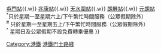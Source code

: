 {{Navbox
|name = 港鐵巴士路綫
|title = [[港鐵巴士]]路綫
|bodyclass = hlist

|group1 = 港鐵接駁巴士
|list1 = {{Navbox|subgroup
  |group1 = [[大埔新市鎮|大埔]]
  |list1 = 
* {{colorbox|#8A2BE2}}{{colorbox|#f9f9f9}} [[港鐵接駁巴士K12綫|K12]]<sup>^</sup>
* {{colorbox|#8A2BE2}}{{colorbox|#f9f9f9}} [[港鐵接駁巴士K12綫|K14]]<sup>*</sup>
* {{colorbox|#8A2BE2}}{{colorbox|#f9f9f9}} [[港鐵接駁巴士K17綫|K17]]
* {{colorbox|#8A2BE2}}{{colorbox|#f9f9f9}} [[港鐵接駁巴士K18綫|K18]]
  }}
  
|group2 = 港鐵巴士<br/>（新界西北）
|list2 = {{Navbox|subgroup
  |group1 = [[屯門新市鎮|屯門]]
  |list1 = 
* {{colorbox|#035f94}}{{colorbox|#f9f9f9}} [[港鐵巴士506綫|506]]
* {{colorbox|#035f94}}{{colorbox|#33CC99}} [[港鐵巴士K51綫|K51]]
* {{colorbox|#035f94}}{{colorbox|#f9f9f9}} [[港鐵巴士K52綫|K52]]
* {{colorbox|#035f94}}{{colorbox|#f9f9f9}} [[港鐵巴士K52綫|K52A]]
* {{colorbox|#035f94}}{{colorbox|#f9f9f9}} [[港鐵巴士K52綫|K52S]]<sup>#<sup>
* {{colorbox|#035f94}}{{colorbox|#f9f9f9}} [[港鐵巴士K53綫|K53]]
* {{colorbox|#035f94}}{{colorbox|#33CC99}} [[港鐵巴士K58綫|K58]]<sup>*<sup>
  |group2 = [[元朗新市鎮|元朗]]
  |list2 = 
* {{colorbox|#FFCF2A}}{{colorbox|#40F5F5}} [[港鐵巴士K65綫|K65]]
* {{colorbox|#f697b4}}{{colorbox|#f9f9f9}} [[港鐵巴士K66綫|K66]]
* {{colorbox|#f697b4}}{{colorbox|#f9f9f9}} [[港鐵巴士K68綫|K68]] 
  |group3 = [[天水圍新市鎮|天水圍]]
  |list3 = 
  * {{colorbox|gold}}{{colorbox|#f9f9f9}} [[港鐵巴士K65A綫|K65A]]<sup>#<sup>
* {{colorbox|#f697b4}}{{colorbox|#f9f9f9}} [[港鐵巴士K73綫|K73]]
* {{colorbox|#f697b4}}{{colorbox|#40F5F5}} [[港鐵巴士K74綫|K74]]
* {{colorbox|#FFCF2A}}{{colorbox|#f9f9f9}} [[港鐵巴士K75A綫|K75A]]
* {{colorbox|#FFCF2A}}{{colorbox|#f9f9f9}} [[港鐵巴士K75P綫|K75P]]
* {{colorbox|#FFCF2A}}{{colorbox|#f9f9f9}} [[港鐵巴士K75P綫|K75S]]<sup>#</sup>
* {{colorbox|gold}}{{colorbox|#f9f9f9}} [[港鐵巴士K76綫|K76]]
* {{colorbox|gold}}{{colorbox|#f9f9f9}} [[港鐵巴士K76綫|K76S]]<sup>#<sup>
  }}

|below = '''註：'''接駁 {{colorbox|#8A2BE2}} [[大埔墟站]]{{.w}}{{colorbox|#035f94}} [[屯門站 (屯馬綫)|屯門站]]{{.w}}{{colorbox|#33CC99}} [[兆康站 (屯馬綫)|兆康站]]{{.w}}{{colorbox|#FFCF2A}} [[天水圍站 (屯馬綫)|天水圍站]]{{.w}}{{colorbox|#f697b4}} [[朗屏站]]{{.w}}{{colorbox|#40F5F5}} [[元朗站 (屯馬綫)|元朗站]]<br/><sup>*</sup>只於星期一至星期六上/下午繁忙時間服務（公眾假期除外）<br/><sup>#</sup> 只於星期一至星期五上/下午繁忙時間服務（公眾假期除外）<br/><sup>^</sup> 星期日及公眾假期不設免費轉乘優惠
}}<noinclude>
[[Category:港鐵]]
[[Category:香港巴士路線模板|港鐵巴士路綫]]
</noinclude>